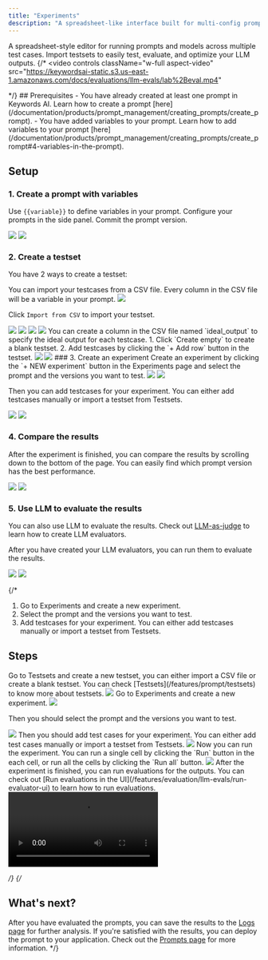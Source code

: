 ```yaml
---
title: "Experiments"
description: "A spreadsheet-like interface built for multi-config prompt testing"
---
```


A spreadsheet-style editor for running prompts and models across multiple test cases. Import testsets to easily test, evaluate, and optimize your LLM outputs.
{/* <Frame>
<video
  controls
  className="w-full aspect-video"
  src="https://keywordsai-static.s3.us-east-1.amazonaws.com/docs/evaluations/llm-evals/lab%2Beval.mp4"
></video>
</Frame> */}
## Prerequisites
- You have already created at least one prompt in Keywords AI. Learn how to create a prompt [here](/documentation/products/prompt_management/creating_prompts/create_prompt).
- You have added variables to your prompt. Learn how to add variables to your prompt [here](/documentation/products/prompt_management/creating_prompts/create_prompt#4-variables-in-the-prompt).

## Setup

### 1. Create a prompt with variables

Use `{{variable}}` to define variables in your prompt. Configure your prompts in the side panel. Commit the prompt version.

<Frame>
<img src="https://keywordsai-static.s3.us-east-1.amazonaws.com/docs/evaluations/experiments/experiments-prompt-light.jpg" className="block dark:hidden" />
<img src="https://keywordsai-static.s3.us-east-1.amazonaws.com/docs/evaluations/experiments/experiments-prompt-dark.jpg" className="hidden dark:block" />
</Frame>

### 2. Create a testset
You have 2 ways to create a testset:

<AccordionGroup>
<Accordion title="Import a CSV file">
You can import your testcases from a CSV file. Every column in the CSV file will be a variable in your prompt.
<Frame>
<img src="https://keywordsai-static.s3.us-east-1.amazonaws.com/docs/evaluations/experiments/experiments-csv.jpg" />
</Frame>

Click `Import from CSV` to import your testset.
<Frame>
<img src="https://keywordsai-static.s3.us-east-1.amazonaws.com/docs/evaluations/experiments/experiments-testsets-light.jpg" className="block dark:hidden" />
<img src="https://keywordsai-static.s3.us-east-1.amazonaws.com/docs/evaluations/experiments/experiments-testsets-dark.jpg" className="hidden dark:block" />
</Frame>

<Frame>
<img src="https://keywordsai-static.s3.us-east-1.amazonaws.com/docs/evaluations/experiments/experiments-testsets-details-light.jpg" className="block dark:hidden" />
<img src="https://keywordsai-static.s3.us-east-1.amazonaws.com/docs/evaluations/experiments/experiments-testsets-details-dark.jpg" className="hidden dark:block" />
</Frame>

<Note>
You can create a column in the CSV file named `ideal_output` to specify the ideal output for each testcase.
</Note>
</Accordion>
<Accordion title="Create a blank testset">
1. Click `Create empty` to create a blank testset.
2. Add testcases by clicking the `+ Add row` button in the testset.
<Frame>
<img src="https://keywordsai-static.s3.us-east-1.amazonaws.com/docs/evaluations/experiments/experiments-testsets-light.jpg" className="block dark:hidden" />
<img src="https://keywordsai-static.s3.us-east-1.amazonaws.com/docs/evaluations/experiments/experiments-testsets-dark.jpg" className="hidden dark:block" />
</Frame>
</Accordion>
</AccordionGroup>
### 3. Create an experiment
Create an experiment by clicking the `+ NEW experiment` button in the Experiments page and select the prompt and the versions you want to test.
<Frame>
<img src="https://keywordsai-static.s3.us-east-1.amazonaws.com/docs/evaluations/experiments/experiments-create-light.jpg" className="block dark:hidden" />
<img src="https://keywordsai-static.s3.us-east-1.amazonaws.com/docs/evaluations/experiments/experiments-create-dark.jpg" className="hidden dark:block" />
</Frame>

Then you can add testcases for your experiment. You can either add testcases manually or import a testset from Testsets.
<Frame>
<img src="https://keywordsai-static.s3.us-east-1.amazonaws.com/docs/evaluations/experiments/experiments-import-testset-light.jpg" className="block dark:hidden" />
<img src="https://keywordsai-static.s3.us-east-1.amazonaws.com/docs/evaluations/experiments/experiments-import-testset-dark.jpg" className="hidden dark:block" />
</Frame>

### 4. Compare the results
After the experiment is finished, you can compare the results by scrolling down to the bottom of the page. You can easily find which prompt version has the best performance.
<Frame>
<img src="https://keywordsai-static.s3.us-east-1.amazonaws.com/docs/evaluations/experiments/experiments-runs-results-light.jpg" className="block dark:hidden" />
<img src="https://keywordsai-static.s3.us-east-1.amazonaws.com/docs/evaluations/experiments/experiments-runs-results-dark.jpg" className="hidden dark:block" />
</Frame>

### 5. Use LLM to evaluate the results
You can also use LLM to evaluate the results. Check out [LLM-as-judge](/features/evaluation/llm-evals/llm-evaluator) to learn how to create LLM evaluators.

After you have created your LLM evaluators, you can run them to evaluate the results.

<Frame>
<img src="https://keywordsai-static.s3.us-east-1.amazonaws.com/docs/evaluations/experiments/experiments-evals-light.jpg" className="block dark:hidden" />
<img src="https://keywordsai-static.s3.us-east-1.amazonaws.com/docs/evaluations/experiments/experiments-evals-dark.jpg" className="hidden dark:block" />
</Frame>


{/* <Steps>
1. Go to Experiments and create a new experiment.
2. Select the prompt and the versions you want to test.
3. Add testcases for your experiment. You can either add testcases manually or import a testset from Testsets.

## Steps
<Steps>

<Step title="Create a testset (optional)">
Go to Testsets and create a new testset, you can either import a CSV file or create a blank testset. You can check [Testsets](/features/prompt/testsets) to know more about testsets.
<Frame>
<img src="https://keywordsai-static.s3.us-east-1.amazonaws.com/docs/evaluations/llm-evals/experiments/testset-create.png" />
</Frame>
</Step>

<Step title="Create an experiment">
Go to Experiments and create a new experiment.
<Frame>
<img src="https://keywordsai-static.s3.us-east-1.amazonaws.com/docs/evaluations/llm-evals/experiments/experiment-create.png" />
</Frame>

Then you should select the prompt and the versions you want to test. 
<Frame>
<img src="https://keywordsai-static.s3.us-east-1.amazonaws.com/docs/evaluations/llm-evals/experiments/experiment-select-prompt.png" />
</Frame>
</Step>

<Step title="Add test cases">
Then you should add test cases for your experiment. You can either add test cases manually or import a testset from Testsets.
<Frame>
<img src="https://keywordsai-static.s3.us-east-1.amazonaws.com/docs/evaluations/llm-evals/experiments/add-testcases.png" />
</Frame>
</Step>

<Step title="Run the experiment">
Now you can run the experiment. You can run a single cell by clicking the `Run` button in the each cell, or run all the cells by clicking the `Run all` button.
<Frame>
<img src="https://keywordsai-static.s3.us-east-1.amazonaws.com/docs/evaluations/llm-evals/experiments/run-experiments.png" />
</Frame>
</Step>

<Step title="Run evaluations for outputs">
After the experiment is finished, you can run evaluations for the outputs. You can check out [Run evaluations in the UI](/features/evaluation/llm-evals/run-evaluator-ui) to learn how to run evaluations.
<Frame>
<video
  controls
  className="w-full aspect-video"
  src="https://keywordsai-static.s3.us-east-1.amazonaws.com/docs/evaluations/llm-evals/experiments/evals-result.mp4"
></video>
</Frame>
</Step>

</Steps> */}
{/* 
## What's next?
After you have evaluated the prompts, you can save the results to the [Logs page](/features/generation/logs) for further analysis. If you're satisfied with the results, you can deploy the prompt to your application. Check out the [Prompts page](/features/prompt/prompt-management) for more information.  */}